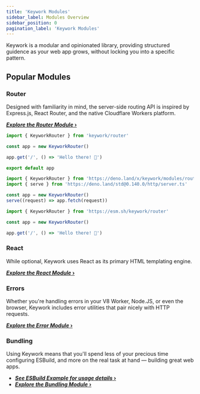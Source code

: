 ```yaml
---
title: 'Keywork Modules'
sidebar_label: Modules Overview
sidebar_position: 0
pagination_label: 'Keywork Modules'
---
```



Keywork is a modular and opinionated library, providing structured guidence as your web app grows, without locking you into a specific pattern.

## Popular Modules

### Router

Designed with familiarity in mind, the server-side routing API is inspired by
Express.js, React Router, and the native Cloudflare Workers platform.

[**_Explore the Router Module_ ›**](https://keywork.app/modules/router)

<Tabs groupId="router">
  <TabItem value="Cloudflare Workers">

```ts title="worker.ts"
import { KeyworkRouter } from 'keywork/router'

const app = new KeyworkRouter()

app.get('/', () => 'Hello there! 👋')

export default app
```

  </TabItem>

  <TabItem value="Deno">

```ts title="./your-project/server/mod.tsx"
import { KeyworkRouter } from 'https://deno.land/x/keywork/modules/router/mod.ts'
import { serve } from 'https://deno.land/std@0.140.0/http/server.ts'

const app = new KeyworkRouter()
serve((request) => app.fetch(request))
```

  </TabItem>

  <TabItem value="Browser">

```ts title="worker.ts"
import { KeyworkRouter } from 'https://esm.sh/keywork/router'

const app = new KeyworkRouter()

app.get('/', () => 'Hello there! 👋')
```

  </TabItem>
</Tabs>

### React

While optional, Keywork uses React as its primary HTML templating engine.

[**_Explore the React Module_ ›**](https://keywork.app/modules/react)

### Errors

Whether you're handling errors in your V8 Worker, Node.JS, or even the browser,
Keywork includes error utilities that pair nicely with HTTP requests.

[**_Explore the Error Module_ ›**](https://keywork.app/modules/errors)

### Bundling

Using Keywork means that you'll spend less of your precious time configuring ESBuild,
and more on the real task at hand — building great web apps.

- [**_See ESBuild Example for usage details_ ›**](https://github.com/nirrius/keywork-starter-kit)
- [**_Explore the Bundling Module_ ›**](https://keywork.app/modules/bundling)
